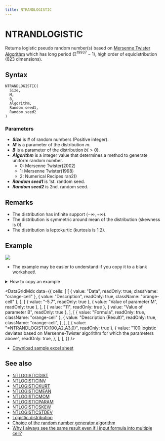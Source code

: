 ```yaml
---
title: NTRANDLOGISTIC
---
```



# NTRANDLOGISTIC

Returns logistic pseudo random number(s) based on [Mersenne Twister Algorithm](/docs/glossary#mersenne-twister-algorithm) which has long period ($2^{19937}-1$), high order of equidistribution (623 dimensions).

## Syntax

```excel
NTRANDLOGISTIC(
  Size,
  M,
  B,
  Algorithm,
  Random seed1,
  Random seed2
)
```

### Parameters

- **_Size_** is # of random numbers (Positive integer).
- **_M_** is a parameter of the distribution $m$.
- **_B_** is a parameter of the distribution $b(>0)$.
- **_Algorithm_** is a integer value that determines a method to generate uniform random number.
  - 0: Mersenne Twister(2002)
  - 1: Mersenne Twister(1998)
  - 2: Numerical Recipes ran2()
- **_Random seed1_** is 1st. random seed.
- **_Random seed2_** is 2nd. random seed.

## Remarks

- The distribution has infinite support $(-\infty,+\infty)$.
- The distribution is symmetric around mean of the distribution (skewness is 0).
- The distribution is leptokurtic (kurtosis is 1.2).

## Example

![](./../../../assets/functions/histogram/histogramLogistic.jpg)

- The example may be easier to understand if you copy it to a blank worksheet\

<details>
  <summary>How to copy an example</summary>

1.  Create a blank workbook or worksheet.
2.  Select the example in the Help topic.

    **Note**  Do not select the row or column headers.

    ![Selecting an example from Help](./../../../assets/functions/HowToCopy.png)

    Selecting an example from Help

3.  Press CTRL+C.
4.  In the worksheet, select cell A1, and press CTRL+V.
5.  To switch between viewing the results and viewing the formulas that return the results, press CTRL+` (grave accent), or on the **Tools** menu, point to **Formula Auditing**, and then click **Formula Auditing Mode**.

</details>

<DataGridMdx
  data={{
    cells: [
      [
        { value: "Data", readOnly: true, className: "orange-cell" },
        { value: "Description", readOnly: true, className: "orange-cell" },
      ],
      [
        { value: "-5.7", readOnly: true },
        { value: "Value of parameter M", readOnly: true },
      ],
      [
        { value: "11", readOnly: true },
        { value: "Value of parameter B", readOnly: true },
      ],
      [
        { value: "Formula", readOnly: true, className: "orange-cell" },
        {
          value: "Description (Result)",
          readOnly: true,
          className: "orange-cell",
        },
      ],
      [
        { value: "=NTRANDLOGISTIC(100,A2,A3,0)", readOnly: true },
        {
          value:
            "100 logistic deviates based on Mersenne-Twister algorithm for which the parameters above",
          readOnly: true,
        },
      ],
    ],
  }}
/>

- [Download sample excel sheet](./../../../assets/NtRand1.zip)

## See also

- [NTLOGISTICDIST](../../02-distribution-functions/055-ntlogisticdist.mdx)
- [NTLOGISTICINV](../../02-distribution-functions/056-ntlogisticinv.mdx)
- [NTLOGISTICKURT](../../02-distribution-functions/057-ntlogistickurt.mdx)
- [NTLOGISTICMEAN](../../02-distribution-functions/058-ntlogisticmean.mdx)
- [NTLOGISTICMOM](../../02-distribution-functions/059-ntlogisticmom.mdx)
- [NTLOGISTICPARAM](../../02-distribution-functions/060-ntlogisticparam.mdx)
- [NTLOGISTICSKEW](../../02-distribution-functions/061-ntlogisticskew.mdx)
- [NTLOGISTICSTDEV](../../02-distribution-functions/062-ntlogisticstdev.mdx)
- [Logistic distribution](../../../05-gallery-of-distributions/logistic-distribution.mdx)
- [Choice of the random number generator algorithm](/docs/glossary#choice-of-the-random-number-generator-algorithm)
- [Why I always see the same result even if I input formula into multiple cell?](/docs/faq#why-i-always-see-the-same-result-even-if-i-input-formula-into-multiple-cell)
